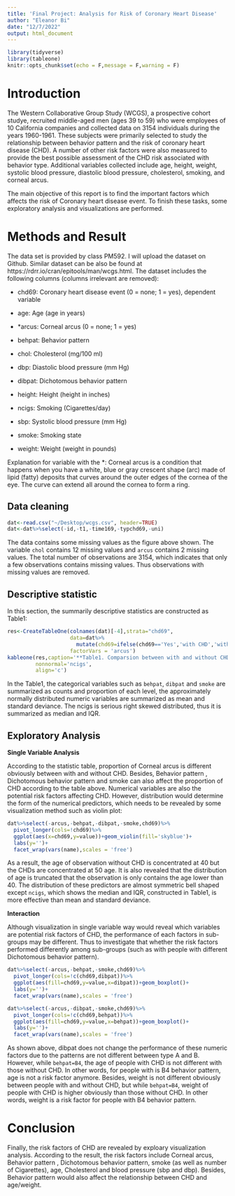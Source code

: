 ```yaml
---
title: 'Final Project: Analysis for Risk of Coronary Heart Disease'
author: "Eleanor Bi"
date: "12/7/2022"
output: html_document
---
```

```r
library(tidyverse)
library(tableone)
knitr::opts_chunk$set(echo = F,message = F,warning = F)
```

# Introduction

The Western Collaborative Group Study (WCGS), a prospective cohort studye, recruited middle-aged men (ages 39 to 59) who were employees of 10 California companies and collected data on 3154 individuals during the years 1960-1961. These subjects were primarily selected to study the relationship between behavior pattern and the risk of coronary heart disease (CHD). A number of other risk factors were also measured to provide the best possible assessment of the CHD risk associated with behavior type. Additional variables collected include age, height, weight, systolic blood pressure, diastolic blood pressure, cholesterol, smoking, and corneal arcus.
 
The main objective of this report is to find the important factors which affects the risk of Coronary heart disease event. To finish these tasks, some exploratory analysis and visualizations are performed.
 
# Methods and Result

The data set is provided by class PM592. I will upload the dataset on Github.
Similar dataset can be also be found at https://rdrr.io/cran/epitools/man/wcgs.html. 
The dataset includes the following columns (columns irrelevant are removed):

 - chd69: Coronary heart disease event (0 = none; 1 = yes), dependent variable
 
 - age: Age (age in years)
 
 - *arcus: Corneal arcus (0 = none; 1 = yes)
 
 - behpat: Behavior pattern 
 
 - chol: Cholesterol (mg/100 ml)
 
 - dbp: Diastolic blood pressure (mm Hg)
 
 - dibpat: Dichotomous behavior pattern

 - height: Height (height in inches)
 
 - ncigs: Smoking (Cigarettes/day)
 
 - sbp: Systolic blood pressure (mm Hg)

 - smoke: Smoking state
 
 - weight: Weight (weight in pounds) 
 
Explanation for variable with the *: Corneal arcus is a condition that happens when you have a white, blue or gray crescent shape (arc) made of lipid (fatty) deposits that curves around the outer edges of the cornea of the eye. The curve can extend all around the cornea to form a ring.

## Data cleaning

```r
dat<-read.csv("~/Desktop/wcgs.csv", header=TRUE)
dat<-dat%>%select(-id,-t1,-time169,-typchd69,-uni)
```

The data contains some missing values as the figure above shown. The variable `chol` contains 12 missing values and `arcus` contains 2 missing values. The total number of observations are 3154, which indicates that only a few observations contains missing values. Thus observations with missing values are removed.

## Descriptive statistic

In this section, the summarily descriptive statistics are constructed as Table1:

```r
res<-CreateTableOne(colnames(dat)[-4],strata="chd69",
                    data=dat%>%
                      mutate(chd69=ifelse(chd69=='Yes','with CHD','without CHD')),test=F,
                    factorVars = 'arcus')
kableone(res,caption='**Table1. Comparsion between with and without CHD**',digits = 3,
         nonnormal='ncigs',
         align='c')
```

In the Table1, the categorical variables such as `behpat`, `dibpat` and `smoke` are summarized as counts and proportion of each level, the approximately normally distributed numeric variables are summarized as mean and standard deviance. The ncigs is serious right skewed distributed, thus it is summarized as median and IQR.

## Exploratory Analysis

**Single Variable Analysis**

According to the statistic table, proportion of Corneal arcus is different obviously between with and without CHD. Besides, Behavior pattern , Dichotomous behavior pattern and smoke can also affect the proportion of CHD according to the table above. Numerical variables are also the potential risk factors affecting CHD. However, distribution would determine the form of the numerical predictors, which needs to be revealed by some visualization method such as violin plot:

```r
dat%>%select(-arcus,-behpat,-dibpat,-smoke,chd69)%>%
  pivot_longer(cols=!chd69)%>%
  ggplot(aes(x=chd69,y=value))+geom_violin(fill='skyblue')+
  labs(y='')+
  facet_wrap(vars(name),scales = 'free')
```

As a result, the age of observation without CHD is concentrated at 40 but the CHDs are concentrated at 50 age. It is also revealed that the distribution of age is truncated that the observation is only contains the age lower than 40. The distribution of these predictors are almost symmetric bell shaped except `ncigs`, which shows the median and IQR, constructed in Table1, is more effective than mean and standard deviance.

**Interaction**

Although visualization in single variable way would reveal which variables are potential risk factors of CHD, the performance of each factors in sub-groups may be different. Thus to investigate that whether the risk factors performed differently among sub-groups (such as with people with different Dichotomous behavior pattern).

```r
dat%>%select(-arcus,-behpat,-smoke,chd69)%>%
  pivot_longer(cols=!c(chd69,dibpat))%>%
  ggplot(aes(fill=chd69,y=value,x=dibpat))+geom_boxplot()+
  labs(y='')+
  facet_wrap(vars(name),scales = 'free')

dat%>%select(-arcus,-dibpat,-smoke,chd69)%>%
  pivot_longer(cols=!c(chd69,behpat))%>%
  ggplot(aes(fill=chd69,y=value,x=behpat))+geom_boxplot()+
  labs(y='')+
  facet_wrap(vars(name),scales = 'free')
```

As shown above, dibpat does not change the performance of these numeric factors due to the patterns are not different between type A and B. However, while `behpat=B4`, the age of people with CHD is not different with those without CHD. In other words, for people with is B4 behavior pattern, age is not a risk factor anymore. Besides, weight is not different obviously between people with and without CHD, but while `behpat=B4`, weight of people with CHD is higher obviously than those without CHD. In other words, weight is a risk factor for people with B4 behavior pattern.

# Conclusion

Finally, the risk factors of CHD are revealed by exploary visualization analysis. According to the result, the risk factors include Corneal arcus, Behavior pattern , Dichotomous behavior pattern, smoke (as well as number of Cigarettes), age, Cholesterol and blood pressure (sbp and dbp). Besides, Behavior pattern would also affect the relationship between CHD and age/weight.
